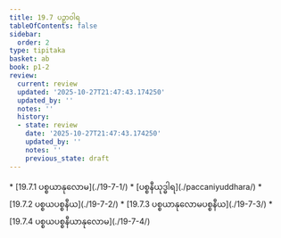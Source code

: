 ```yaml
---
title: 19.7 ပဉှာဝါရ
tableOfContents: false
sidebar:
  order: 2
type: tipitaka
basket: ab
book: p1-2
review:
  current: review
  updated: '2025-10-27T21:47:43.174250'
  updated_by: ''
  notes: ''
  history:
  - state: review
    date: '2025-10-27T21:47:43.174250'
    updated_by: ''
    notes: ''
    previous_state: draft
---
```



<ReviewStatus review={frontmatter.review} showDetails={true} />

<HypothesisAnnotation frontmatter={frontmatter} />

<DynamicBreadcrumb />



<TableOfContents book="p1-2" section="19.7">
* [19.7.1 ပစ္စယာနုလောမ](./19-7-1/)
* [ပစ္စနီယုဒ္ဓါရ](./paccaniyuddhara/)
* [19.7.2 ပစ္စယပစ္စနီယ](./19-7-2/)
* [19.7.3 ပစ္စယာနုလောမပစ္စနီယ](./19-7-3/)
* [19.7.4 ပစ္စယပစ္စနီယာနုလောမ](./19-7-4/)
</TableOfContents>
